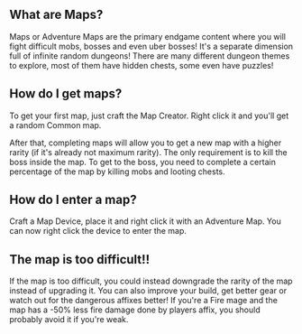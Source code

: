 

## What are Maps?

<ModAsset width="75%" location="mmorpg:map_room" />

Maps or Adventure Maps are the primary endgame content where you will fight difficult mobs, bosses and even uber bosses!
It's a separate dimension full of infinite random dungeons!
There are many different dungeon themes to explore, most of them have hidden chests, some even have puzzles!

<ModAsset width="33%" location="mmorpg:map_item" />

## How do I get maps?

To get your first map, just craft the Map Creator.
Right click it and you'll get a random Common map.

After that, completing maps will allow you to get a new map with a higher rarity (if it's already not maximum rarity).
The only requirement is to kill the boss inside the map.
To get to the boss, you need to complete a certain percentage of the map by killing mobs and looting chests.

## How do I enter a map?

<ModAsset width="50%" location="mmorpg:map_device" />

Craft a Map Device, place it and right click it with an Adventure Map.
You can now right click the device to enter the map.

## The map is too difficult!!

If the map is too difficult, you could instead downgrade the rarity of the map instead of upgrading it.
You can also improve your build, get better gear or watch out for the dangerous affixes better!
If you're a Fire mage and the map has a -50% less fire damage done by players affix, you should probably avoid it if you're weak.